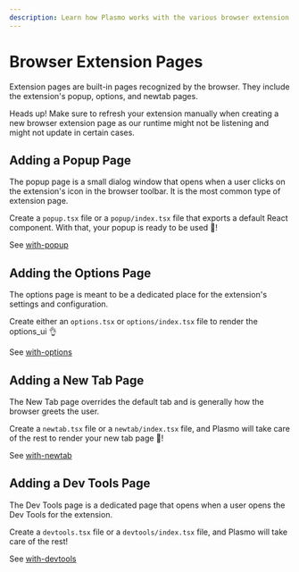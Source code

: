 ```yaml
---
description: Learn how Plasmo works with the various browser extension pages.
---
```



# Browser Extension Pages

Extension pages are built-in pages recognized by the browser. They include the extension's popup, options, and newtab pages.

<Callout emoji="👀">
  Heads up! Make sure to refresh your extension manually when creating a new
  browser extension page as our runtime might not be listening and might not
  update in certain cases.
</Callout>

## Adding a Popup Page

The popup page is a small dialog window that opens when a user clicks on the extension's icon in the browser toolbar. It is the most common type of extension page.

Create a `popup.tsx` file or a `popup/index.tsx` file that exports a default React component. With that, your popup is ready to be used 🚀!

See [with-popup](https://github.com/PlasmoHQ/examples/tree/main/with-popup)

## Adding the Options Page

The options page is meant to be a dedicated place for the extension's settings and configuration.

Create either an `options.tsx` or `options/index.tsx` file to render the options_ui 👌

See [with-options](https://github.com/PlasmoHQ/examples/tree/main/with-options-ui)

## Adding a New Tab Page

The New Tab page overrides the default tab and is generally how the browser greets the user.

Create a `newtab.tsx` file or a `newtab/index.tsx` file, and Plasmo will take care of the rest to render your new tab page 🤘!

See [with-newtab](https://github.com/PlasmoHQ/examples/tree/main/with-newtab)

## Adding a Dev Tools Page

The Dev Tools page is a dedicated page that opens when a user opens the Dev Tools for the extension.

Create a `devtools.tsx` file or a `devtools/index.tsx` file, and Plasmo will take care of the rest!

See [with-devtools](https://github.com/PlasmoHQ/examples/tree/main/with-devtools)
